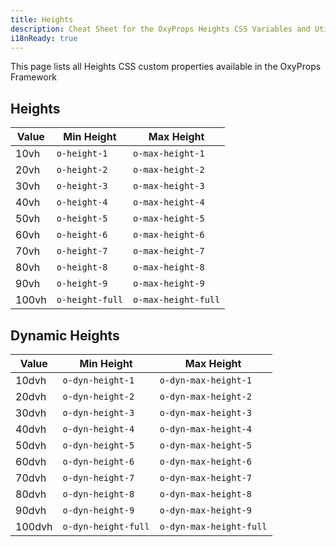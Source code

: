 ```yaml
---
title: Heights
description: Cheat Sheet for the OxyProps Heights CSS Variables and Utility Classes.
i18nReady: true
---
```



This page lists all Heights CSS custom properties available in the OxyProps Framework

## Heights

| Value | Min Height                                                           | Max Height                                                                   |
| ----- | -------------------------------------------------------------------- | ---------------------------------------------------------------------------- |
| 10vh  | <ClipboardCopy value="o-height-1">`o-height-1`</ClipboardCopy>       | <ClipboardCopy value="o-max-height-1">`o-max-height-1`</ClipboardCopy>       |
| 20vh  | <ClipboardCopy value="o-height-2">`o-height-2`</ClipboardCopy>       | <ClipboardCopy value="o-max-height-2">`o-max-height-2`</ClipboardCopy>       |
| 30vh  | <ClipboardCopy value="o-height-3">`o-height-3`</ClipboardCopy>       | <ClipboardCopy value="o-max-height-3">`o-max-height-3`</ClipboardCopy>       |
| 40vh  | <ClipboardCopy value="o-height-4">`o-height-4`</ClipboardCopy>       | <ClipboardCopy value="o-max-height-4">`o-max-height-4`</ClipboardCopy>       |
| 50vh  | <ClipboardCopy value="o-height-5">`o-height-5`</ClipboardCopy>       | <ClipboardCopy value="o-max-height-5">`o-max-height-5`</ClipboardCopy>       |
| 60vh  | <ClipboardCopy value="o-height-6">`o-height-6`</ClipboardCopy>       | <ClipboardCopy value="o-max-height-6">`o-max-height-6`</ClipboardCopy>       |
| 70vh  | <ClipboardCopy value="o-height-7">`o-height-7`</ClipboardCopy>       | <ClipboardCopy value="o-max-height-7">`o-max-height-7`</ClipboardCopy>       |
| 80vh  | <ClipboardCopy value="o-height-8">`o-height-8`</ClipboardCopy>       | <ClipboardCopy value="o-max-height-8">`o-max-height-8`</ClipboardCopy>       |
| 90vh  | <ClipboardCopy value="o-height-9">`o-height-9`</ClipboardCopy>       | <ClipboardCopy value="o-max-height-9">`o-max-height-9`</ClipboardCopy>       |
| 100vh | <ClipboardCopy value="o-height-full">`o-height-full`</ClipboardCopy> | <ClipboardCopy value="o-max-height-full">`o-max-height-full`</ClipboardCopy> |

## Dynamic Heights

| Value  | Min Height                                                                   | Max Height                                                                           |
| ------ | ---------------------------------------------------------------------------- | ------------------------------------------------------------------------------------ |
| 10dvh  | <ClipboardCopy value="o-dyn-height-1">`o-dyn-height-1`</ClipboardCopy>       | <ClipboardCopy value="o-dyn-max-height-1">`o-dyn-max-height-1`</ClipboardCopy>       |
| 20dvh  | <ClipboardCopy value="o-dyn-height-2">`o-dyn-height-2`</ClipboardCopy>       | <ClipboardCopy value="o-dyn-max-height-2">`o-dyn-max-height-2`</ClipboardCopy>       |
| 30dvh  | <ClipboardCopy value="o-dyn-height-3">`o-dyn-height-3`</ClipboardCopy>       | <ClipboardCopy value="o-dyn-max-height-3">`o-dyn-max-height-3`</ClipboardCopy>       |
| 40dvh  | <ClipboardCopy value="o-dyn-height-4">`o-dyn-height-4`</ClipboardCopy>       | <ClipboardCopy value="o-dyn-max-height-4">`o-dyn-max-height-4`</ClipboardCopy>       |
| 50dvh  | <ClipboardCopy value="o-dyn-height-5">`o-dyn-height-5`</ClipboardCopy>       | <ClipboardCopy value="o-dyn-max-height-5">`o-dyn-max-height-5`</ClipboardCopy>       |
| 60dvh  | <ClipboardCopy value="o-dyn-height-6">`o-dyn-height-6`</ClipboardCopy>       | <ClipboardCopy value="o-dyn-max-height-6">`o-dyn-max-height-6`</ClipboardCopy>       |
| 70dvh  | <ClipboardCopy value="o-dyn-height-7">`o-dyn-height-7`</ClipboardCopy>       | <ClipboardCopy value="o-dyn-max-height-7">`o-dyn-max-height-7`</ClipboardCopy>       |
| 80dvh  | <ClipboardCopy value="o-dyn-height-8">`o-dyn-height-8`</ClipboardCopy>       | <ClipboardCopy value="o-dyn-max-height-8">`o-dyn-max-height-8`</ClipboardCopy>       |
| 90dvh  | <ClipboardCopy value="o-dyn-height-9">`o-dyn-height-9`</ClipboardCopy>       | <ClipboardCopy value="o-dyn-max-height-9">`o-dyn-max-height-9`</ClipboardCopy>       |
| 100dvh | <ClipboardCopy value="o-dyn-height-full">`o-dyn-height-full`</ClipboardCopy> | <ClipboardCopy value="o-dyn-max-height-full">`o-dyn-max-height-full`</ClipboardCopy> |
